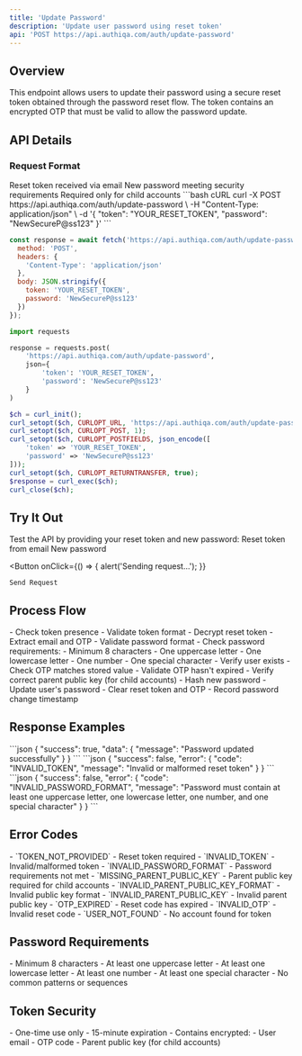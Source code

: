 ```yaml
---
title: 'Update Password'
description: 'Update user password using reset token'
api: 'POST https://api.authiqa.com/auth/update-password'
---
```



## Overview

This endpoint allows users to update their password using a secure reset token obtained through the password reset flow. The token contains an encrypted OTP that must be valid to allow the password update.

## API Details

### Request Format

<ParamField body="token" type="string" required>
  Reset token received via email
</ParamField>

<ParamField body="password" type="string" required>
  New password meeting security requirements
</ParamField>

<ParamField body="parentPublicKey" type="string">
  Required only for child accounts
</ParamField>

<RequestExample>
```bash cURL
curl -X POST https://api.authiqa.com/auth/update-password \
  -H "Content-Type: application/json" \
  -d '{
    "token": "YOUR_RESET_TOKEN",
    "password": "NewSecureP@ss123"
  }'
```

```javascript JavaScript
const response = await fetch('https://api.authiqa.com/auth/update-password', {
  method: 'POST',
  headers: {
    'Content-Type': 'application/json'
  },
  body: JSON.stringify({
    token: 'YOUR_RESET_TOKEN',
    password: 'NewSecureP@ss123'
  })
});
```

```python Python
import requests

response = requests.post(
    'https://api.authiqa.com/auth/update-password',
    json={
        'token': 'YOUR_RESET_TOKEN',
        'password': 'NewSecureP@ss123'
    }
)
```

```php PHP
$ch = curl_init();
curl_setopt($ch, CURLOPT_URL, 'https://api.authiqa.com/auth/update-password');
curl_setopt($ch, CURLOPT_POST, 1);
curl_setopt($ch, CURLOPT_POSTFIELDS, json_encode([
    'token' => 'YOUR_RESET_TOKEN',
    'password' => 'NewSecureP@ss123'
]));
curl_setopt($ch, CURLOPT_RETURNTRANSFER, true);
$response = curl_exec($ch);
curl_close($ch);
```
</RequestExample>

## Try It Out

<Note>
Test the API by providing your reset token and new password:
</Note>

<Card>
  <ParamField path="token" placeholder="YOUR_RESET_TOKEN" required>
    Reset token from email
  </ParamField>

  <ParamField path="password" type="password" placeholder="NewSecureP@ss123" required>
    New password
  </ParamField>

  <Expandable title="Headers" defaultOpen>
    <ParamField header="Content-Type" value="application/json" />
  </Expandable>

  <Button
    onClick={() => {
      alert('Sending request...');
    }}
  >
    Send Request
  </Button>
</Card>

## Process Flow

<Steps>
  <Step title="Token Validation">
    - Check token presence
    - Validate token format
    - Decrypt reset token
    - Extract email and OTP
  </Step>

  <Step title="Password Validation">
    - Validate password format
    - Check password requirements:
      - Minimum 8 characters
      - One uppercase letter
      - One lowercase letter
      - One number
      - One special character
  </Step>

  <Step title="OTP Verification">
    - Verify user exists
    - Check OTP matches stored value
    - Validate OTP hasn't expired
    - Verify correct parent public key (for child accounts)
  </Step>

  <Step title="Password Update">
    - Hash new password
    - Update user's password
    - Clear reset token and OTP
    - Record password change timestamp
  </Step>
</Steps>

## Response Examples

<ResponseField name="200: Success">
```json
{
  "success": true,
  "data": {
    "message": "Password updated successfully"
  }
}
```
</ResponseField>

<ResponseField name="400: Invalid Token">
```json
{
  "success": false,
  "error": {
    "code": "INVALID_TOKEN",
    "message": "Invalid or malformed reset token"
  }
}
```
</ResponseField>

<ResponseField name="400: Invalid Password">
```json
{
  "success": false,
  "error": {
    "code": "INVALID_PASSWORD_FORMAT",
    "message": "Password must contain at least one uppercase letter, one lowercase letter, one number, and one special character"
  }
}
```
</ResponseField>

## Error Codes

<ResponseField name="400 Bad Request">
  - `TOKEN_NOT_PROVIDED` - Reset token required
  - `INVALID_TOKEN` - Invalid/malformed token
  - `INVALID_PASSWORD_FORMAT` - Password requirements not met
  - `MISSING_PARENT_PUBLIC_KEY` - Parent public key required for child accounts
  - `INVALID_PARENT_PUBLIC_KEY_FORMAT` - Invalid public key format
</ResponseField>

<ResponseField name="401 Unauthorized">
  - `INVALID_PARENT_PUBLIC_KEY` - Invalid parent public key
</ResponseField>

<ResponseField name="403 Forbidden">
  - `OTP_EXPIRED` - Reset code has expired
  - `INVALID_OTP` - Invalid reset code
</ResponseField>

<ResponseField name="404 Not Found">
  - `USER_NOT_FOUND` - No account found for token
</ResponseField>

## Password Requirements

<Card title="Password Rules" icon="key">
  - Minimum 8 characters
  - At least one uppercase letter
  - At least one lowercase letter
  - At least one number
  - At least one special character
  - No common patterns or sequences
</Card>

## Token Security

<Card title="Token Rules" icon="shield-check">
  - One-time use only
  - 15-minute expiration
  - Contains encrypted:
    - User email
    - OTP code
    - Parent public key (for child accounts)
</Card>